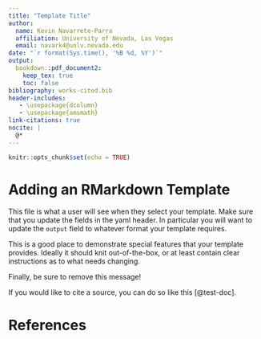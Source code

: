```yaml
---
title: "Template Title"
author:
  name: Kevin Navarrete-Parra
  affiliation: University of Nevada, Las Vegas
  email: navark4@unlv.nevada.edu
date: "`r format(Sys.time(), '%B %d, %Y')`"
output: 
  bookdown::pdf_document2:
    keep_tex: true
    toc: false
bibliography: works-cited.bib
header-includes:
   - \usepackage{dcolumn}
   - \usepackage{amsmath}
link-citations: true
nocite: |
  @*
---
```


```r
knitr::opts_chunk$set(echo = TRUE)
```

# Adding an RMarkdown Template

This file is what a user will see when they select your template. Make sure that you update the fields in the yaml header. In particular you will want to update the `output` field to whatever format your template requires.

This is a good place to demonstrate special features that your template provides. Ideally it should knit out-of-the-box, or at least contain clear instructions as to what needs changing.

Finally, be sure to remove this message!

If you would like to cite a source, you can do so like this [@test-doc]. 


# References
